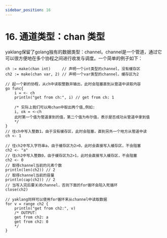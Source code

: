 ---
sidebar_position: 16
---

# 16. 通道类型：chan 类型

yaklang保留了golang独有的数据类型：channel。channel是一个管道，通过它可以很方便地在多个协程之间进行收发与调度。一个简单的例子如下：

```yak
ch := make(chan int)     // 声明一个int类型的channel，没有缓存区
ch2 := make(chan var, 2) // 声明一个var类型的channel，缓存区为2

// 起一个新的协程，从ch中读取整数并输出，此时会阻塞直到从管道中读取内容
go func{
    i = <- ch
    println("get from ch:", i) // get from ch: 1

    /* 实际上我们可以用chan中取出两个值,例如:
    i, ok = <-ch
    此时第一个值为管道拿到的值，第二个值为布尔值，表示是否成功从管道中拿到值
    */
}
// 往ch中写入整数1，由于没有缓存区，此时会阻塞，直到另外一个地方从管道中读
ch <- 1

// 往ch2中写入字符串a，由于缓存区为2>0，此时会直接写入缓存区，不会阻塞
ch2 <- "a"
// 往ch2中写入整数0，由于缓存区为2>1，此时会直接写入缓存区，不会阻塞
ch2 <- 0
// 取得channel当前的元素个数
println(len(ch2)) // 2
// 取得channel当前的容量
println(cap(ch2)) // 2
// 当写入完后要关闭channel，否则下面的for循环会陷入死循环
close(ch2)

// yaklang同样可以使用for循环来从channel中读取数据
for v = range ch2 {
    println("get from ch2:", v)
    /* OUTPUT:
    get from ch2: a
    get from ch2: 0
    */
}
```
